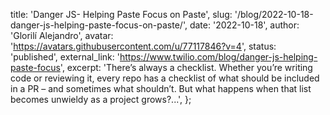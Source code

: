   title: 'Danger JS- Helping Paste Focus on Paste',
  slug: '/blog/2022-10-18-danger-js-helping-paste-focus-on-paste/',
  date: '2022-10-18',
  author: 'Glorilí Alejandro',
  avatar: 'https://avatars.githubusercontent.com/u/77117846?v=4',
  status: 'published',
  external_link: 'https://www.twilio.com/blog/danger-js-helping-paste-focus',
  excerpt:
    'There’s always a checklist. Whether you’re writing code or reviewing it, every repo has a checklist of what should be included in a PR – and sometimes what shouldn’t. But what happens when that list becomes unwieldy as a project grows?...',
};
